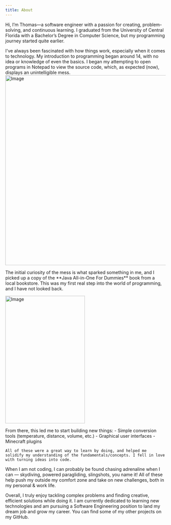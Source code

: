 ```yaml
---
title: About
---
```


<p>
    Hi, I’m Thomas—a software engineer with a passion for creating, problem-solving, and continuous learning. I graduated from the University of Central Florida with a Bachelor’s Degree in Computer Science, but my programming journey started quite earlier.
</p>

<p>
    I've always been fascinated with how things work, especially when it comes to technology. My introduction to programming began around 14, with no idea or knowledge of even the basics. I began my attempting to open programs in Notepad to view the source code, which, as expected (now), displays an unintelligible mess.
    <Image
        src="/images/about/notepad-exe-screenshot.jpg"
        width="1264"
        height="596"
        alt="Image"
    />
</p>

<p>
    The initial curiosity of the mess is what sparked something in me, and I picked up a copy of the **Java All-in-One For Dummies** book from a local bookstore. This was my first real step into the world of programming, and I have not looked back.
</p>

<p>
    <Image
        src="/images/about/java-for-dummies-book.jpg"
        width="250"
        height="400"
        alt="Image"
    />
</p>

<p>
    From there, this led me to start building new things:
    - Simple conversion tools (temperature, distance, volume, etc.)
    - Graphical user interfaces
    - Minecraft plugins

    All of these were a great way to learn by doing, and helped me solidify my understanding of the fundamentals/concepts. I fell in love with turning ideas into code.
</p>

<p>
    When I am not coding, I can probably be found chasing adrenaline when I can — skydiving, powered paragliding, slingshots, you name it! All of these help push my outside my comfort zone and take on new challenges, both in my personal & work life.
</p>

<p>
    Overall, I truly enjoy tackling complex problems and finding creative, efficient solutions while doing it. I am currently dedicated to learning new technologies and am pursuing a Software Engineering position to land my dream job and grow my career. You can find some of my other projects on my GitHub.
</p>